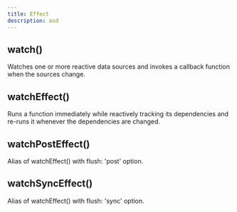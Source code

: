 ```yaml
---
title: Effect
description: asd
---
```


## watch()

Watches one or more reactive data sources and invokes a callback function when the sources change.

## watchEffect()

Runs a function immediately while reactively tracking its dependencies and re-runs it whenever the dependencies are changed.

## watchPostEffect()

Alias of watchEffect() with flush: 'post' option.

## watchSyncEffect()

Alias of watchEffect() with flush: 'sync' option.